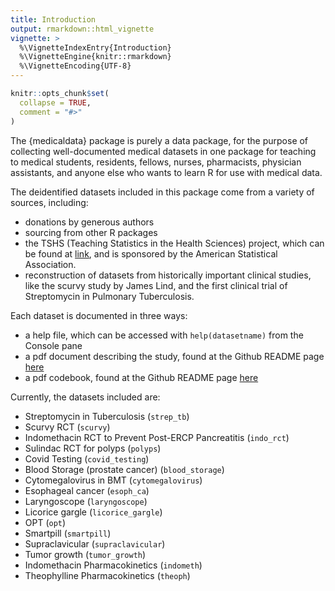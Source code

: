 ```yaml
---
title: Introduction
output: rmarkdown::html_vignette
vignette: >
  %\VignetteIndexEntry{Introduction}
  %\VignetteEngine{knitr::rmarkdown}
  %\VignetteEncoding{UTF-8}
---
```


```r
knitr::opts_chunk$set(
  collapse = TRUE,
  comment = "#>"
)
```

The {medicaldata} package is purely a data package, for the purpose of collecting well-documented medical datasets in one package for teaching to medical students, residents, fellows, nurses, pharmacists, physician assistants, and anyone else who wants to learn R for use with medical data. 

The deidentified datasets included in this package come from a variety of sources, including:

- donations by generous authors
- sourcing from other R packages
- the TSHS (Teaching Statistics in the Health Sciences) project, which can be found at [link](https://www.causeweb.org/tshs/), and is sponsored by the American Statistical Association. 
- reconstruction of datasets from historically important clinical studies, like the scurvy study by James Lind, and the first clinical trial of Streptomycin in Pulmonary Tuberculosis.

Each dataset is documented in three ways:

- a help file, which can be accessed with `help(datasetname)` from the Console pane 
- a pdf document describing the study, found at the Github README page [here](https://github.com/higgi13425/medicaldata)
- a pdf codebook, found at the Github README page [here](https://github.com/higgi13425/medicaldata)

Currently, the datasets included are:
 
- Streptomycin in Tuberculosis (`strep_tb`)
- Scurvy RCT (`scurvy`)
- Indomethacin RCT to Prevent Post-ERCP Pancreatitis (`indo_rct`)
- Sulindac RCT for polyps (`polyps`)
- Covid Testing (`covid_testing`)
- Blood Storage (prostate cancer) (`blood_storage`)
- Cytomegalovirus in BMT (`cytomegalovirus`)
- Esophageal cancer (`esoph_ca`)
- Laryngoscope (`laryngoscope`)
- Licorice gargle (`licorice_gargle`)
- OPT (`opt`)
- Smartpill (`smartpill`)
- Supraclavicular (`supraclavicular`)
- Tumor growth (`tumor_growth`)
- Indomethacin Pharmacokinetics (`indometh`)
- Theophylline Pharmacokinetics (`theoph`)
